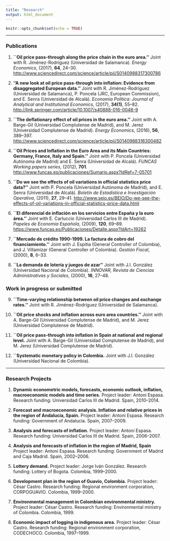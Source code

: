 ```yaml
---
title: "Research"
output: html_document
---
```


```r
knitr::opts_chunk$set(echo = TRUE)
```

****
### Publications {#pub}

1. **``Oil price pass-through along the price chain in the euro area.''** Joint with R. Jiménez-Rodríguez (Universidad de Salamanca). *Energy Economics*, (2017), **64**, 24--30.
[http://www.sciencedirect.com/science/article/pii/S0140988317300786](http://www.sciencedirect.com/science/article/pii/S0140988317300786)

2. **''A new look at oil price pass-through into inflation: Evidence from disaggregated European data.''** Joint with R. Jiménez-Rodríguez (Universidad de Salamanca), P. Poncela (JRC, European Commission), and E. Senra (Universidad de Alcalá). *Economia Politica: Journal of Analytical and Institutional Economics*, (2017), **34(1)**, 55--82. [http://link.springer.com/article/10.1007/s40888-016-0048-9](http://link.springer.com/article/10.1007/s40888-016-0048-9)

3. **``The deflationary effect of oil prices in the euro area.''** Joint with A. Barge-Gil (Universidad Complutense de Madrid), and M. Jerez (Universidad Complutense de Madrid). *Energy Economics*, (2016), **56**, 389--397. [http://www.sciencedirect.com/science/article/pii/S0140988316300482](http://www.sciencedirect.com/science/article/pii/S0140988316300482)

4. **``Oil Prices and Inflation in the Euro Area and its Main Countries: Germany, France, Italy and Spain.''** Joint with P. Poncela (Universidad Autónoma de Madrid) and E. Senra (Universidad de Alcalá). *FUNCAS Working papers series*, (2012), **701**. [http://www.funcas.es/publicaciones/Sumario.aspx?IdRef=7-05701](http://www.funcas.es/publicaciones/Sumario.aspx?IdRef=7-05701)

5. **``Do we see the effects of oil variations in official statistics price data?''** Joint with P. Poncela (Universidad Autónoma de Madrid), and E. Senra (Universidad de Alcalá). *Boletín de Estadística e Investigación Operativa*, (2011), **27**, 29--41. [http://www.seio.es/BEIO/Do-we-see-the-effects-of-oil-variations-in-official-statistics-price-data.html](http://www.seio.es/BEIO/Do-we-see-the-effects-of-oil-variations-in-official-statistics-price-data.html)

6. **``El diferencial de inflación en los servicios entre España y la euro área.''** Joint with E. Carluccio (Universidad Carlos III de Madrid). *Papeles de Economía Española*, (2009), **120**, 69--89. [https://www.funcas.es/Publicaciones/Detalle.aspx?IdArt=19262](https://www.funcas.es/Publicaciones/Detalle.aspx?IdArt=19262)

7. **``Mercado de crédito 1990-1999. La factura de cobro del financiamiento.''** Joint with J. Espitia (General Controller of Colombia), and J. Villamizar (General Controller of Colombia). *Gestión Fiscal*, (2000), **8**, 6--33.

8. **``La demanda de lotería y juegos de azar''** Joint with J.I. González (Universidad Nacional de Colombia). *INNOVAR, Revista de Ciencias Administrativas y Sociales*, (2000), **16**, 27--48.

### Work in progress or submitted {#wps}

9. **``Time-varying relationship between oil price changes and exchange rates.''** Joint with R. Jiménez-Rodríguez (Universidad de Salamanca).

10. **``Oil price shocks and inflation across euro area countries.''** Joint with A. Barge-Gil (Universidad Complutense de Madrid), and M. Jerez (Universidad Complutense de Madrid).

11. **``Oil price pass-through into inflation in Spain at national and regional level.** Joint with A. Barge-Gil (Universidad Complutense de Madrid), and M. Jerez (Universidad Complutense de Madrid).

12. **``Systematic monetary policy in Colombia.** Joint with J.I. González (Universidad Nacional de Colombia).

****

### Research Projects {#rp} 

1. **Dynamic econometric models, forecasts, economic outlook, inflation, macroeconomic models and time series.** Project leader: Antoni Espasa. Research funding: Universidad Carlos III de Madrid. Spain, 2010--2014.

2. **Forecast and macroeconomic analysis. Inflation and relative prices in the region of Andalucia, Spain.** Project leader: Antoni Espasa. Research funding: Government of Andalucia. Spain, 2007--2009.

3. **Analysis and forecasts of inflation.** Project leader: Antoni Espasa. Research funding: Universidad Carlos III de Madrid. Spain, 2006--2007.

4. **Analysis and forecasts of inflation in the region of Madrid, Spain** Project leader: Antoni Espasa. Research funding: Government of Madrid and Caja Madrid. Spain, 2002--2006.

5. **Lottery demand.** Project leader: Jorge Iván González. Research funding: Lottery of Bogota. Colombia, 1999--2000.

6. **Development plan in the region of Guavio, Colombia.** Project leader: César Castro. Research funding: Regional environment corporation, CORPOGUAVIO. Colombia, 1999--2000.

7. **Environmental management in Colombian environmental ministry.** Project leader: César Castro. Research funding: Environmental ministry of Colombia. Colombia, 1999.

8. **Economic impact of logging in indigenous area.** Project leader: César Castro. Research funding: Regional environment corporation, CODECHOCO. Colombia, 1997--1999.
